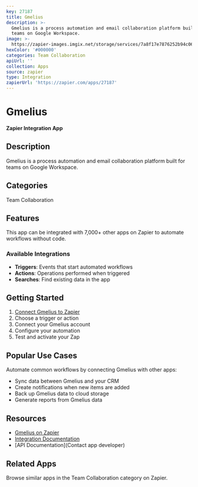 ```yaml
---
key: 27187
title: Gmelius
description: >-
  Gmelius is a process automation and email collaboration platform built for
  teams on Google Workspace.
image: >-
  https://zapier-images.imgix.net/storage/services/7a8f17e7876252b94c06d71f5762d329.png?auto=format%2Ccompress&ixlib=python-3.0.0&q=50
hexColor: '#000000'
categories: Team Collaboration
apiUrl: ''
collection: Apps
source: zapier
type: Integration
zapierUrl: 'https://zapier.com/apps/27187'
---
```

# Gmelius

**Zapier Integration App**

## Description

Gmelius is a process automation and email collaboration platform built for teams on Google Workspace.

## Categories

Team Collaboration

## Features

This app can be integrated with 7,000+ other apps on Zapier to automate workflows without code.

### Available Integrations

- **Triggers**: Events that start automated workflows
- **Actions**: Operations performed when triggered
- **Searches**: Find existing data in the app

## Getting Started

1. [Connect Gmelius to Zapier](https://zapier.com/apps/27187)
2. Choose a trigger or action
3. Connect your Gmelius account
4. Configure your automation
5. Test and activate your Zap

## Popular Use Cases

Automate common workflows by connecting Gmelius with other apps:

- Sync data between Gmelius and your CRM
- Create notifications when new items are added
- Back up Gmelius data to cloud storage
- Generate reports from Gmelius data

## Resources

- [Gmelius on Zapier](https://zapier.com/apps/27187)
- [Integration Documentation](https://zapier.com/apps/27187/integrations)
- [API Documentation](Contact app developer)

## Related Apps

Browse similar apps in the Team Collaboration category on Zapier.
